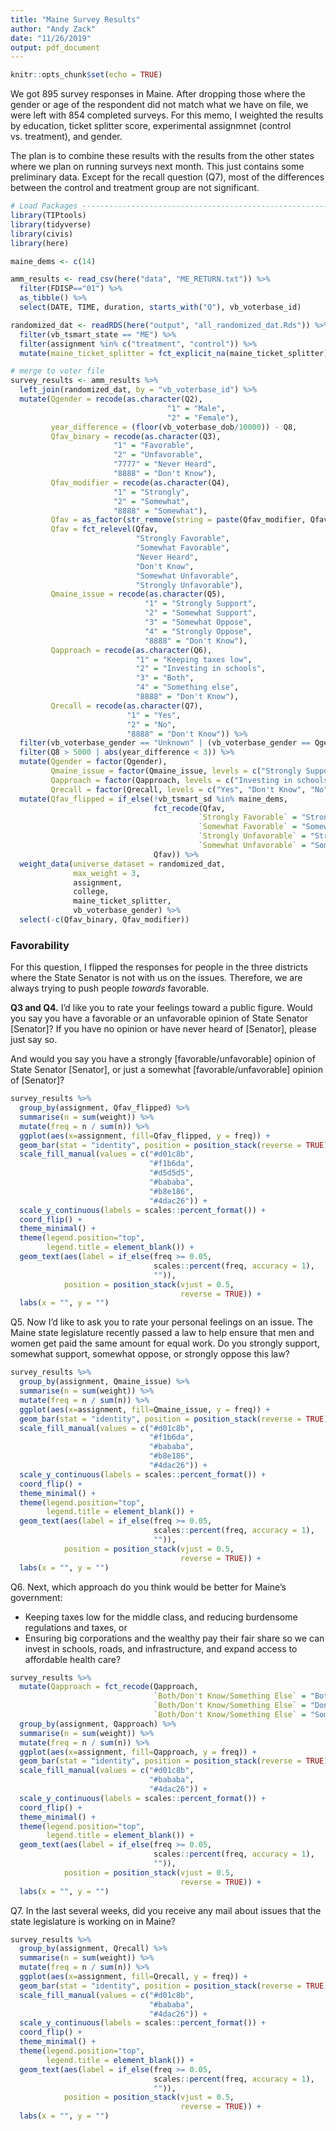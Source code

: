 ```yaml
---
title: "Maine Survey Results"
author: "Andy Zack"
date: "11/26/2019"
output: pdf_document
---
```


```r
knitr::opts_chunk$set(echo = TRUE)
```

We got 895 survey responses in Maine. After dropping those where the gender or age of the respondent did not match what we have on file, we were left with 854 completed surveys. For this memo, I weighted the results by education, ticket splitter score, experimental assignmnet (control vs. treatment), and gender.

The plan is to combine these results with the results from the other states where we plan on running surveys next month. This just contains some preliminary data. Except for the recall question (Q7), most of the differences between the control and treatment group are not significant.


```r
# Load Packages ----------------------------------------------------------
library(TIPtools)
library(tidyverse)
library(civis)
library(here)

maine_dems <- c(14)

amm_results <- read_csv(here("data", "ME_RETURN.txt")) %>%
  filter(FDISP=="01") %>%
  as_tibble() %>%
  select(DATE, TIME, duration, starts_with("Q"), vb_voterbase_id)

randomized_dat <- readRDS(here("output", "all_randomized_dat.Rds")) %>%
  filter(vb_tsmart_state == "ME") %>%
  filter(assignment %in% c("treatment", "control")) %>%
  mutate(maine_ticket_splitter = fct_explicit_na(maine_ticket_splitter))

```

```r

# merge to voter file
survey_results <- amm_results %>%
  left_join(randomized_dat, by = "vb_voterbase_id") %>%
  mutate(Qgender = recode(as.character(Q2), 
                                   "1" = "Male",
                                   "2" = "Female"),
         year_difference = (floor(vb_voterbase_dob/10000)) - Q8,
         Qfav_binary = recode(as.character(Q3), 
                       "1" = "Favorable",
                       "2" = "Unfavorable",
                       "7777" = "Never Heard",
                       "8888" = "Don't Know"),
         Qfav_modifier = recode(as.character(Q4),
                       "1" = "Strongly",
                       "2" = "Somewhat",
                       "8888" = "Somewhat"),
         Qfav = as_factor(str_remove(string = paste(Qfav_modifier, Qfav_binary), pattern = "NA ")),
         Qfav = fct_relevel(Qfav, 
                            "Strongly Favorable",
                            "Somewhat Favorable",
                            "Never Heard",
                            "Don't Know",
                            "Somewhat Unfavorable",
                            "Strongly Unfavorable"),
         Qmaine_issue = recode(as.character(Q5),
                              "1" = "Strongly Support",
                              "2" = "Somewhat Support",
                              "3" = "Somewhat Oppose",
                              "4" = "Strongly Oppose",
                              "8888" = "Don't Know"),
         Qapproach = recode(as.character(Q6),
                            "1" = "Keeping taxes low",
                            "2" = "Investing in schools",
                            "3" = "Both",
                            "4" = "Something else",
                            "8888" = "Don't Know"),
         Qrecall = recode(as.character(Q7),
                          "1" = "Yes",
                          "2" = "No",
                          "8888" = "Don't Know")) %>%
  filter(vb_voterbase_gender == "Unknown" | (vb_voterbase_gender == Qgender)) %>%
  filter(Q8 > 5000 | abs(year_difference < 3)) %>%
  mutate(Qgender = factor(Qgender),
         Qmaine_issue = factor(Qmaine_issue, levels = c("Strongly Support", "Somewhat Support", "Don't Know", "Somewhat Oppose", "Strongly Oppose")),
         Qapproach = factor(Qapproach, levels = c("Investing in schools", "Both", "Don't Know", "Something else", "Keeping taxes low")),
         Qrecall = factor(Qrecall, levels = c("Yes", "Don't Know", "No"))) %>%
  mutate(Qfav_flipped = if_else(!vb_tsmart_sd %in% maine_dems,
                                fct_recode(Qfav,
                                          `Strongly Favorable` = "Strongly Unfavorable",
                                          `Somewhat Favorable` = "Somewhat Unfavorable",
                                          `Strongly Unfavorable` = "Strongly Favorable",
                                          `Somewhat Unfavorable` = "Somewhat Favorable"),
                                Qfav)) %>%
  weight_data(universe_dataset = randomized_dat,
              max_weight = 3,
              assignment,
              college,
              maine_ticket_splitter,
              vb_voterbase_gender) %>%
  select(-c(Qfav_binary, Qfav_modifier))

```


### Favorability

For this question, I flipped the responses for people in the three districts where the State Senator is not with us on the issues. Therefore, we are always trying to push people _towards_ favorable.

**Q3 and Q4.** I’d like you to rate your feelings toward a public figure. Would you say you have a favorable or an unfavorable opinion of State Senator [Senator]? If you have no opinion or have never heard of [Senator], please just say so.

And would you say you have a strongly [favorable/unfavorable] opinion of State Senator [Senator], or just a somewhat [favorable/unfavorable] opinion of [Senator]?

```r
survey_results %>%
  group_by(assignment, Qfav_flipped) %>%
  summarise(n = sum(weight)) %>%
  mutate(freq = n / sum(n)) %>%
  ggplot(aes(x=assignment, fill=Qfav_flipped, y = freq)) +
  geom_bar(stat = "identity", position = position_stack(reverse = TRUE)) +
  scale_fill_manual(values = c("#d01c8b",
                               "#f1b6da",
                               "#d5d5d5",
                               "#bababa",
                               "#b8e186",
                               "#4dac26")) +
  scale_y_continuous(labels = scales::percent_format()) +
  coord_flip() +
  theme_minimal() +
  theme(legend.position="top",
        legend.title = element_blank()) +
  geom_text(aes(label = if_else(freq >= 0.05, 
                                scales::percent(freq, accuracy = 1),
                                "")), 
            position = position_stack(vjust = 0.5, 
                                      reverse = TRUE)) +
  labs(x = "", y = "")
```

Q5. Now I’d like to ask you to rate your personal feelings on an issue. The Maine state legislature recently passed a law to help ensure that men and women get paid the same amount for equal work. Do you strongly support, somewhat support, somewhat oppose, or strongly oppose this law?

```r
survey_results %>%
  group_by(assignment, Qmaine_issue) %>%
  summarise(n = sum(weight)) %>%
  mutate(freq = n / sum(n)) %>%
  ggplot(aes(x=assignment, fill=Qmaine_issue, y = freq)) +
  geom_bar(stat = "identity", position = position_stack(reverse = TRUE)) +
  scale_fill_manual(values = c("#d01c8b",
                               "#f1b6da",
                               "#bababa",
                               "#b8e186",
                               "#4dac26")) +
  scale_y_continuous(labels = scales::percent_format()) +
  coord_flip() +
  theme_minimal() +
  theme(legend.position="top",
        legend.title = element_blank()) +
  geom_text(aes(label = if_else(freq >= 0.05, 
                                scales::percent(freq, accuracy = 1),
                                "")), 
            position = position_stack(vjust = 0.5, 
                                      reverse = TRUE)) +
  labs(x = "", y = "")
```

Q6. Next, which approach do you think would be better for Maine’s government: 

 - Keeping taxes low for the middle class, and reducing burdensome regulations and taxes, or 
 - Ensuring big corporations and the wealthy pay their fair share so we can invest in schools, roads, and infrastructure, and expand access to affordable health care?

```r
survey_results %>%
  mutate(Qapproach = fct_recode(Qapproach,
                                `Both/Don't Know/Something Else` = "Both",
                                `Both/Don't Know/Something Else` = "Don't Know",
                                `Both/Don't Know/Something Else` = "Something else")) %>%
  group_by(assignment, Qapproach) %>%
  summarise(n = sum(weight)) %>%
  mutate(freq = n / sum(n)) %>%
  ggplot(aes(x=assignment, fill=Qapproach, y = freq)) +
  geom_bar(stat = "identity", position = position_stack(reverse = TRUE)) +
  scale_fill_manual(values = c("#d01c8b",
                               "#bababa",
                               "#4dac26")) +
  scale_y_continuous(labels = scales::percent_format()) +
  coord_flip() +
  theme_minimal() +
  theme(legend.position="top",
        legend.title = element_blank()) +
  geom_text(aes(label = if_else(freq >= 0.05, 
                                scales::percent(freq, accuracy = 1),
                                "")), 
            position = position_stack(vjust = 0.5, 
                                      reverse = TRUE)) +
  labs(x = "", y = "")
```

Q7. In the last several weeks, did you receive any mail about issues that the state legislature is working on in Maine?

```r
survey_results %>%
  group_by(assignment, Qrecall) %>%
  summarise(n = sum(weight)) %>%
  mutate(freq = n / sum(n)) %>%
  ggplot(aes(x=assignment, fill=Qrecall, y = freq)) +
  geom_bar(stat = "identity", position = position_stack(reverse = TRUE)) +
  scale_fill_manual(values = c("#d01c8b",
                               "#bababa",
                               "#4dac26")) +
  scale_y_continuous(labels = scales::percent_format()) +
  coord_flip() +
  theme_minimal() +
  theme(legend.position="top",
        legend.title = element_blank()) +
  geom_text(aes(label = if_else(freq >= 0.05, 
                                scales::percent(freq, accuracy = 1),
                                "")), 
            position = position_stack(vjust = 0.5, 
                                      reverse = TRUE)) +
  labs(x = "", y = "")
```


